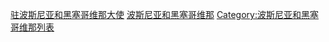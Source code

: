 [[Category:驻波斯尼亚和黑塞哥维那大使|]]
[[Category:大使列表|波斯尼亚和黑塞哥维那]]
[[Category:波斯尼亚和黑塞哥维那列表|Category:波斯尼亚和黑塞哥维那列表]]